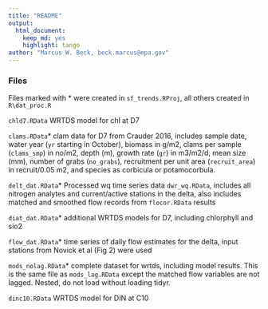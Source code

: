 ```yaml
---
title: "README"
output: 
  html_document:
    keep_md: yes
    highlight: tango
author: "Marcus W. Beck, beck.marcus@epa.gov"
---
```


### Files

Files marked with * were created in `sf_trends.RProj`, all others created in `R\dat_proc.R`

`chld7.RData` WRTDS model for chl at D7

`clams.RData`* clam data for D7 from Crauder 2016, includes sample date, water year (`yr` starting in October), biomass in g/m2, clams per sample (`clams_smp`) in no/m2, depth (m), growth rate (`gr`) in m3/m2/d, mean size (mm), number of grabs (`no_grabs`), recruitment per unit area (`recruit_area`) in recruit/0.05 m2, and species as corbicula or potamocorbula.

`delt_dat.RData`* Processed wq time series data `dwr_wq.RData`, includes all nitrogen analytes and current/active stations in the delta, also includes matched and smoothed flow records from `flocor.RData` results

`diat_dat.RData`* additional WRTDS models for D7, including chlorphyll and sio2

`flow_dat.RData`* time series of daily flow estimates for the delta, input stations from Novick et al (Fig 2) were used

`mods_nolag.RData`* complete dataset for wrtds, including model results.  This is the same file as `mods_lag.RData` except the matched flow variables are not lagged. Nested, do not load without loading tidyr.

`dinc10.RData` WRTDS model for DIN at C10